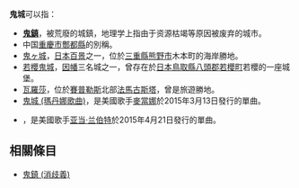 '''鬼城'''可以指：

* '''[[鬼鎮|鬼鎮]]'''，被荒廢的城鎮，地理学上指由于资源枯竭等原因被废弃的城市。
* 中国[[重慶市|重慶市]][[酆都縣|酆都縣]]的別稱。
* [[鬼ヶ城|鬼ヶ城]]，[[日本百景|日本百景]]之一，位於[[三重縣|三重縣]][[熊野市|熊野市]]木本町的海岸勝地。
* [[若櫻鬼城|若櫻鬼城]]，[[因幡|因幡]]三名城之一，曾存在於[[日本|日本]][[鳥取縣|鳥取縣]][[八頭郡|八頭郡]][[若櫻町|若櫻町]]若櫻的一座城堡。
* [[瓦羅莎|瓦羅莎]]，位於[[賽普勒斯|賽普勒斯]]北部[[法馬古斯塔|法馬古斯塔]]，曾是旅遊勝地。
*[[鬼城_(瑪丹娜歌曲)|鬼城 (瑪丹娜歌曲)]]，是美國歌手[[麥當娜|麥當娜]]於2015年3月13日發行的單曲。
*{{le|鬼城 (亞當·藍伯特歌曲)|Ghost Town (Adam Lambert song)}}，是美國歌手[[亚当·兰伯特|亚当·兰伯特]]於2015年4月21日發行的單曲。

== 相關條目 ==
*[[鬼鎮_(消歧義)|鬼鎮 (消歧義)]]

{{disambig|CAT=二字消歧義}}